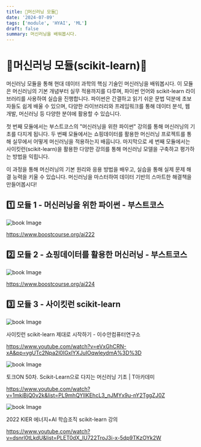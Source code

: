 ```yaml
---
title: 👻머신러닝 모듈👻
date: '2024-07-09'
tags: ['module', 'HYAI', 'ML']
draft: false
summary: 머신러닝을 배워봅시다.
---
```


# 👻머신러닝 모듈(scikit-learn)👻

머신러닝 모듈을 통해 현대 데이터 과학의 핵심 기술인 머신러닝을 배워봅시다. 이 모듈은 머신러닝의 기본 개념부터 실무 적용까지를 다루며, 파이썬 언어와 scikit-learn 라이브러리를 사용하여 실습을 진행합니다. 파이썬은 간결하고 읽기 쉬운 문법 덕분에 초보자들도 쉽게 배울 수 있으며, 다양한 라이브러리와 프레임워크를 통해 데이터 분석, 웹 개발, 머신러닝 등 다양한 분야에 활용할 수 있습니다.

첫 번째 모듈에서는 부스트코스의 "머신러닝을 위한 파이썬" 강의를 통해 머신러닝의 기초를 다지게 됩니다. 두 번째 모듈에서는 쇼핑데이터를 활용한 머신러닝 프로젝트를 통해 실무에서 어떻게 머신러닝을 적용하는지 배웁니다. 마지막으로 세 번째 모듈에서는 사이킷런(scikit-learn)을 활용한 다양한 강의를 통해 머신러닝 모델을 구축하고 평가하는 방법을 익힙니다.

이 과정을 통해 머신러닝의 기본 원리와 응용 방법을 배우고, 실습을 통해 실제 문제 해결 능력을 키울 수 있습니다. 머신러닝을 마스터하여 데이터 기반의 스마트한 해결책을 만들어봅시다!

## 1️⃣ 모듈 1 - 머신러닝을 위한 파이썬 - 부스트코스

<img src="/static/images/module/ai/0.png" className="w-1/3 h-auto" alt="book Image" />

https://www.boostcourse.org/ai222

## 2️⃣ 모듈 2 - 쇼핑데이터를 활용한 머신러닝 - 부스트코스

<img src="/static/images/module/ai/5.png" className="w-1/3 h-auto" alt="book Image" />

https://www.boostcourse.org/ai224


## 3️⃣ 모듈 3 - 사이킷런 scikit-learn

<img src="/static/images/module/ml/0.jpg" className="w-1/3 h-auto" alt="book Image" />

사이킷런 scikit-learn 제대로 시작하기 - 이수안컴퓨터연구소

https://www.youtube.com/watch?v=eVxGhCRN-xA&pp=ygUTc2Npa2l0IGxlYXJuIOqwleydmA%3D%3D

<img src="/static/images/module/ml/1.jpg" className="w-1/3 h-auto" alt="book Image" />

토크ON 50차. Scikit-Learn으로 다지는 머신러닝 기초 | T아카데미

https://www.youtube.com/watch?v=1mkiBjQ0v2k&list=PL9mhQYIlKEhcL3_nJMYx9u-nY2TggZJ0Z

<img src="/static/images/module/ml/2.jpg" className="w-1/3 h-auto" alt="book Image" />

2022 KIER 에너지+AI 학습조직 scikit-learn 강의

https://www.youtube.com/watch?v=dsnrl0tLkdU&list=PLET0dX_IU722TroJ3i-x-5dp9TKzOYk2W

